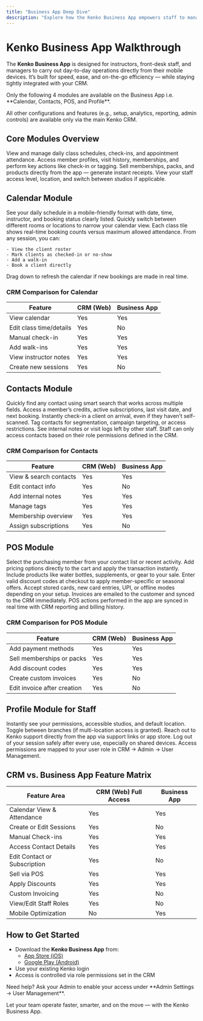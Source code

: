 ```yaml
---
title: "Business App Deep Dive"
description: "Explore how the Kenko Business App empowers staff to manage calendars, clients, payments, and profiles — all from their phones."
---
```


# Kenko Business App Walkthrough

The **Kenko Business App** is designed for instructors, front-desk staff, and managers to carry out day-to-day operations directly from their mobile devices. It’s built for speed, ease, and on-the-go efficiency — while staying tightly integrated with your CRM.

<Note>
  Only the following 4 modules are available on the Business App i.e. **Calendar, Contacts, POS, and Profile**. 

  All other configurations and features (e.g., setup, analytics, reporting, admin controls) are available only via the main Kenko CRM.
</Note>

## Core Modules Overview

<CardGroup cols="2">
  <Card title="Calendar" icon="calendar">
    View and manage daily class schedules, check-ins, and appointment attendance.
  </Card>
  <Card title="Contacts" icon="users">
    Access member profiles, visit history, memberships, and perform key actions like check-in or tagging.
  </Card>
  <Card title="POS (Point of Sale)" icon="credit-card">
    Sell memberships, packs, and products directly from the app — generate instant receipts.
  </Card>
  <Card title="Profile" icon="circle-user">
    View your staff access level, location, and switch between studios if applicable.
  </Card>
</CardGroup>

## Calendar Module

<AccordionGroup>
  <Accordion title="View today's class and appointment schedule" icon="calendar">
    See your daily schedule in a mobile-friendly format with date, time, instructor, and booking status clearly listed.
  </Accordion>
  <Accordion title="Filter by facility" icon="filter">
    Quickly switch between different rooms or locations to narrow your calendar view.
  </Accordion>
  <Accordion title="See booked spots vs. capacity" icon="user-check">
    Each class tile shows real-time booking counts versus maximum allowed attendance.
  </Accordion>
  <Accordion title="Tap into a session to manage attendance" icon="badge-check">
    From any session, you can:

    - View the client roster
    - Mark clients as checked-in or no-show
    - Add a walk-in
    - Book a client directly
  </Accordion>
</AccordionGroup>

<Tip>
  Drag down to refresh the calendar if new bookings are made in real time.
</Tip>

### CRM Comparison for Calendar

| Feature                 | CRM (Web) | Business App |
| ----------------------- | --------- | ------------ |
| View calendar           | Yes       | Yes          |
| Edit class time/details | Yes       | No           |
| Manual check-in         | Yes       | Yes          |
| Add walk-ins            | Yes       | Yes          |
| View instructor notes   | Yes       | Yes          |
| Create new sessions     | Yes       | No           |

## Contacts Module

<AccordionGroup>
  <Accordion title="Search by name, phone, or email" icon="building-magnifying-glass">
    Quickly find any contact using smart search that works across multiple fields.
  </Accordion>
  <Accordion title="View membership and visit details" icon="id-card">
    Access a member’s credits, active subscriptions, last visit date, and next booking.
  </Accordion>
  <Accordion title="Check-in clients manually" icon="user-check">
    Instantly check-in a client on arrival, even if they haven’t self-scanned.
  </Accordion>
  <Accordion title="Apply or remove tags" icon="tag">
    Tag contacts for segmentation, campaign targeting, or access restrictions.
  </Accordion>
  <Accordion title="View notes and contact history" icon="file-lines">
    See internal notes or visit logs left by other staff.
  </Accordion>
</AccordionGroup>

<Note>
  Staff can only access contacts based on their role permissions defined in the CRM.
</Note>

### CRM Comparison for Contacts

| Feature                | CRM (Web) | Business App |
| ---------------------- | --------- | ------------ |
| View & search contacts | Yes       | Yes          |
| Edit contact info      | Yes       | No           |
| Add internal notes     | Yes       | Yes          |
| Manage tags            | Yes       | Yes          |
| Membership overview    | Yes       | Yes          |
| Assign subscriptions   | Yes       | No           |

## POS Module

<AccordionGroup>
  <Accordion title="Choose a member to start a sale" icon="user-plus">
    Select the purchasing member from your contact list or recent activity.
  </Accordion>
  <Accordion title="Sell memberships or credit packs" icon="ticket">
    Add pricing options directly to the cart and apply the transaction instantly.
  </Accordion>
  <Accordion title="Add retail items" icon="box">
    Include products like water bottles, supplements, or gear to your sale.
  </Accordion>
  <Accordion title="Apply discount codes" icon="percent">
    Enter valid discount codes at checkout to apply member-specific or seasonal offers.
  </Accordion>
  <Accordion title="Select and process payment" icon="credit-card">
    Accept stored cards, new card entries, UPI, or offline modes depending on your setup.
  </Accordion>
  <Accordion title="Auto-generate and sync invoices" icon="receipt">
    Invoices are emailed to the customer and synced to the CRM immediately.
  </Accordion>
</AccordionGroup>

<Info>
  POS actions performed in the app are synced in real time with CRM reporting and billing history.
</Info>

### CRM Comparison for POS Module

| Feature                     | CRM (Web) | Business App |
| --------------------------- | --------- | ------------ |
| Add payment methods         | Yes       | Yes          |
| Sell memberships or packs   | Yes       | Yes          |
| Add discount codes          | Yes       | Yes          |
| Create custom invoices      | Yes       | No           |
| Edit invoice after creation | Yes       | No           |

## Profile Module for Staff

<AccordionGroup>
  <Accordion title="View your assigned role and location" icon="circle-user">
    Instantly see your permissions, accessible studios, and default location.
  </Accordion>
  <Accordion title="Switch locations" icon="location-crosshairs">
    Toggle between branches (if multi-location access is granted).
  </Accordion>
  <Accordion title="Access support" icon="life-ring">
    Reach out to Kenko support directly from the app via support links or app store.
  </Accordion>
  <Accordion title="Logout securely" icon="lock-open">
    Log out of your session safely after every use, especially on shared devices.
  </Accordion>
</AccordionGroup>

<Note>
  Access permissions are mapped to your user role in CRM → Admin → User Management.
</Note>

## CRM vs. Business App Feature Matrix

| Feature Area                 | CRM (Web) Full Access | Business App |
| ---------------------------- | --------------------- | ------------ |
| Calendar View & Attendance   | Yes                   | Yes          |
| Create or Edit Sessions      | Yes                   | No           |
| Manual Check-ins             | Yes                   | Yes          |
| Access Contact Details       | Yes                   | Yes          |
| Edit Contact or Subscription | Yes                   | No           |
| Sell via POS                 | Yes                   | Yes          |
| Apply Discounts              | Yes                   | Yes          |
| Custom Invoicing             | Yes                   | No           |
| View/Edit Staff Roles        | Yes                   | No           |
| Mobile Optimization          | No                    | Yes          |

## How to Get Started

- Download the **Kenko Business App** from:
  - [App Store (iOS)](https://apps.apple.com/us/app/kenko-business/id1531705941)
  - [Google Play (Android)](https://play.google.com/store/apps/details?id=com.studioyou.studioyoubusinessapp)
- Use your existing Kenko login
- Access is controlled via role permissions set in the CRM

<Info>
  Need help? Ask your Admin to enable your access under **Admin Settings → User Management**.
</Info>

Let your team operate faster, smarter, and on the move — with the Kenko Business App.